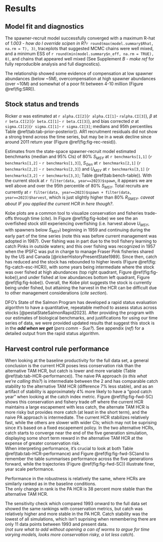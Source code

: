 # Results  

## Model fit and diagnostics  

The spawner-recruit model successfully converged with a maximum R-hat of *1.003 - how do I override scipen in R?*`r round(max(model.summary$Rhat, na.rm = T), 3)`, traceplots that suggested MCMC chains were well mixed, and a minimum ESS of `r round(min(model.summary$n_eff, na.rm = TRUE), 0)`, and chains that appeared well mixed (See Supplement *B - make ref* for fully reproducible analysis and full diagnostics). 

The relationship showed some evidence of compensation at low spawner abundances (below ~5M), overcompensation at high spawner abundances (over ~10M) and somewhat of a poor fit between 4-10 million (Figure \@ref(fig:SRR)).  


## Stock status and trends  

Ricker $\alpha$ was estimated at `r alpha.CI[2]`(`r alpha.CI[1]`- `ralpha.CI[3]`), $\beta$ at `r beta.CI[2]`(`r beta.CI[1]`- `r beta.CI[3]`), and bias corrected $\sigma$ at  `sigma.CI[2]`(`r sigma.CI[1]`- `r sigma.CI[3]`; medians and 95th percentiles Table \@ref(tab:tab-prior-posterior)). 
AR1 recruitment residuals did not show a strong trend across the time series, but may be in a weak decline since around 2011 return year (Figure \@ref(fig:fig-rec-resid)).  

Estimates from the state-space spawner-recruit model estimated benchmarks (median and 95% CIs) of 80% $S_{MSY}$ at `r benchmarks[1,1]` (`r benchmarks[1,2]` - `r benchmarks[1,3]`), $S_{Gen}$ at `r benchmarks[2,1]` (`r benchmarks[2,2]` - `r benchmarks[2,3]`) and $U_{MSY}$ at `r benchmarks[3,1]` (`r benchmarks[3,2]` - `r benchmarks[3,3]`; Table \@ref(tab:bench-table)). 
With the current stock at `r filter(data, year==2023)$spawn`, it appears we are well above and over the 95th percentile of 80% $S_{MSY}$. 
Total recruits are currently at `r filter(data, year==2023)$spawn + filter(data, year==2023)$harvest`, which is just slightly higher than 80% $R_{S{MSY}}$. *caveat about IF you applied the current HCR in here though?*. 

Kobe plots are a common tool to visualize conservation and fisheries trade-offs through time (*cite*). In Figure \@ref(fig:fig-kobe) we see the an overfished stock still experiencing overfishing (i.e. harvest above $U_{MSY}$, with spawners below $S_{MSY}$) beginning in 1959 and continuing during the early part of the time series (note this was before current management was adopted in 1987). 
Over fishing was in part due to the troll fishery learning to catch Pinks in outside waters; and this over fishing was recognized in 1957 when the IPSFC was put in charge to manage Fraser Pink fisheries shared by the US and Canada [@rickerHistoryPresentState1989]. 
Since then, catch has reduced and the stock has rebounded to higher levels (Figure \@ref(fig: fig-catch-esc-HCR)), with some years being intermediate where the stock was over fished at high abundances (top right quadrant, Figure \@ref(fig:fig-kobe)),and under fished at low abundances bottom left quadrant, Figure \@ref(fig:fig-kobe)). 
Overall, the Kobe plot suggests the stock is currently being under fished, but attaining the harvest in the HCR can be difficult due to other management considerations (*cite section*).  

DFO's State of the Salmon Program has developed a rapid status evaluation algorithm to have a quantitative, repeatable method to assess status across stocks [@pestalStateSalmonRapid2023]. 
After providing the program with our estimates of biological benchmarks, and justifications for using our time series of data, we were provided updated results that suggest this stock is in the ***add when we get*** (*pers comm - Sue?*). See appendix (*ref*) for a detailed output from the rapid status algorithm.  


## Harvest control rule performance  

When looking at the baseline productivity for the full data set, a general conclusion is the current HCR poses less conservation risk than the alternative TAM HCR, but catch is lower and more variable (Table \@ref(tab:tab-HCR-performance)). 
The naive PA approach (*is this what we're calling this?*) is intermediate between the 2 and has comparable catch stability to the alternative TAM HCR (difference 7% less stable), and as an artifact of stability is approximately 4% more likely to have a "good catch year" when looking at the catch index metric. 
Figure \@ref(fig:fig-fwd-SC) shows this conservation and fishery trade off where the current HCR maintains a large escapement with less catch, the alternate TAM HCR is more risky but provides more catch (at least in the short term), and the naive PA approach is intermediate. 
The current HCR stabilizes relatively fast, while the others are slower with wider CIs; which may not be suprising since it's based on a fixed escapement policy. 
In the two alternative HCRs, catch starts to converge near the end of the five generation simulation, displaying some short term reward in the alternative TAM HCR at the expense of greater conservation risk.  
When interpreting performance, it's crucial to look at both Table \@ref(tab:tab-HCR-performance) and Figure \@ref(fig:fig-fwd-SC)and to remember the table summarises performance across the five generations forward, while the trajectories (Figure \@ref(fig:fig-fwd-SC)) illustrate finer, year scale performance.  

Performance in the robustness is relatively the same, where HCRs are similarly ranked as in the baseline conditions.  
The only change in rank is the PA HCR is 38 percent more stable than the alternative TAM HCR.  

The sensitivity check which compared 1993 onward to the full data set showed the same rankings with conservation metrics, but catch was relatively higher and more stable in the PA HCR. 
Catch stability was the lowest of all simulations, which isn't suprising when remembering there are only 11 data points between 1993 and present data.    
(*not sure what to add without opening a can of worms to argue for time varying models, looks more conservation risky, a lot less catch*).

